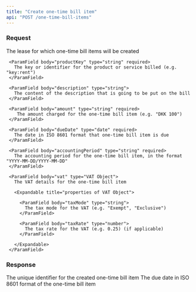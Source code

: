 ```yaml
---
title: "Create one-time bill item"
api: "POST /one-time-bill-items"
---
```


### Request

<ParamField body="leaseId" type="string" required>
  The lease for which one-time bill items will be created
</ParamField>

<ParamField body="oneTimeBillItem" type="One-time Bill Item" required>

  <Expandable title="properties of Billing Cycle Object">

     <ParamField body="productKey" type="string" required>
       The key or identifier for the product or service billed (e.g. "key:rent")
     </ParamField>

     <ParamField body="description" type="string">
       The content of the description that is going to be put on the bill
     </ParamField>

     <ParamField body="amount" type="string" required>
        The amount charged for the one-time bill item (e.g. "DKK 100")
     </ParamField>

     <ParamField body="dueDate" type="date" required>
       The date in ISO 8601 format that one-time bill item is due
     </ParamField>

     <ParamField body="accountingPeriod" type="string" required>
       The accounting period for the one-time bill item, in the format "YYYY-MM-DD/YYYY-MM-DD"
     </ParamField>

     <ParamField body="vat" type="VAT Object">
       The VAT details for the one-time bill item

       <Expandable title="properties of VAT Object">

         <ParamField body="taxMode" type="string">
           The tax mode for the VAT (e.g. "Exempt", "Exclusive")
         </ParamField>

         <ParamField body="taxRate" type="number">
           The tax rate for the VAT (e.g. 0.25) (if applicable)
         </ParamField>

       </Expandable>
     </ParamField>

  </Expandable>
</ParamField>

### Response

<ResponseField name="oneTimeBillItemId" type="string">
  The unique identifier for the created one-time bill item
</ResponseField>

<ResponseField name="dueDate" type="date">
  The due date in ISO 8601 format of the one-time bill item
</ResponseField>